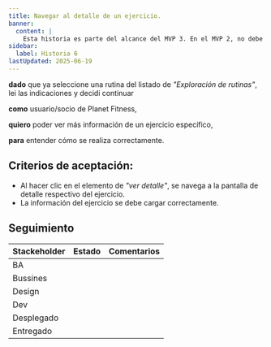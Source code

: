 ```yaml
---
title: Navegar al detalle de un ejercicio.
banner:
  content: |
    Esta historia es parte del alcance del MVP 3. En el MVP 2, no debe aparecer.
sidebar:
  label: Historia 6
lastUpdated: 2025-06-19
---
```


**dado** que ya seleccione una rutina del listado de _"Exploración de rutinas"_, lei las indicaciones y decidi continuar

**como** usuario/socio de Planet Fitness,

**quiero** poder ver más información de un ejercicio específico,

**para** entender cómo se realiza correctamente.

## Criterios de aceptación:

  - Al hacer clic en el elemento de _"ver detalle"_, se navega a la pantalla de detalle respectivo del ejercicio.
  - La información del ejercicio se debe cargar correctamente.

## Seguimiento

| Stackeholder |                     Estado                    |             Comentarios             |
|--------------|-----------------------------------------------|------------------------------------ |
| BA           | <Badge text="Terminado" variant="note" />     |                                     |
| Bussines     | <Badge text="Pendiente" variant="caution" />  |                                     |
| Design       | <Badge text="Pendiente" variant="caution" />  |                                     |
| Dev          | <Badge text="Pendiente" variant="caution" />  |                                     |
| Desplegado   | <Badge text="Pendiente" variant="caution" />  |                                     |
| Entregado    | <Badge text="Pendiente" variant="caution" />  |                                     |

